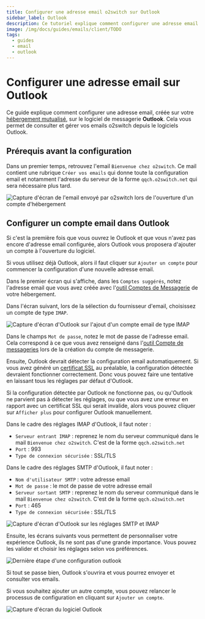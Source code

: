 ```yaml
---
title: Configurer une adresse email o2switch sur Outlook
sidebar_label: Outlook
description: Ce tutoriel explique comment configurer une adresse email o2switch sur Outlook
image: /img/docs/guides/emails/client/TODO 
tags:
  - guides
  - email
  - outlook
---
```


# Configurer une adresse email sur Outlook 

Ce guide explique comment configurer une adresse email, créée sur votre [hébergement
mutualisé](https://www.o2switch.fr/hebergement-illimite/), sur le logiciel de messagerie **Outlook**. Cela vous
permet de consulter et gérer vos emails o2switch depuis le logiciels Outlook. 


## Prérequis avant la configuration

Dans un premier temps, retrouvez l'email `Bienvenue chez o2switch`. Ce mail contient une rubrique `Créer vos emails` qui
donne toute la configuration email et notamment l'adresse du serveur de la forme `qqch.o2switch.net` qui sera nécessaire
plus tard.

<Image
    src="/img/docs/guides/emails/client/mail-bienvenue-configuration.png"
    title="Le mail Bienvenue chez o2switch contient toute la configuration à utiliser pour les emails"
    caption="Le mail bienvenue chez o2switch contient la configuration à utiliser"
    alt="Capture d'écran de l'email envoyé par o2switch lors de l'ouverture d'un compte d'hébergement"
/>

## Configurer un compte email dans Outlook

Si c'est la première fois que vous ouvrez le Outlook et que vous n'avez pas encore d'adresse email configurée, alors
Outlook vous proposera d'ajouter un compte à l'ouverture du logiciel.

Si vous utilisez déjà Outlook, alors il faut cliquer sur `Ajouter un compte` pour commencer la configuration d'une 
nouvelle adresse email. 

<Badge text="1" type="danger" /> Dans le premier écran qui s'affiche, dans les `Comptes suggérés`, notez l'adresse
email que vous avez créée avec l'[outil Comptes de Messagerie](/cpanel/emails/adresse-email) de votre hébergement.

<Badge text="2" type="danger" /> Dans l'écran suivant, lors de la sélection du fournisseur d'email, choisissez un 
compte de type `IMAP`. 

<Image
    src="/img/docs/guides/emails/client/outlook-o2switch-1.png"
    title="Ajout d'un nouveau compte email de type IMAP dans Outlook"
    caption="Ajout d'un compte de messagerie de type IMAP dans Outlook"
    alt="Capture d'écran d'Outlook sur l'ajout d'un compte email de type IMAP"
/>

<Badge text="3" type="danger" /> Dans le champs `Mot de passe`, notez le mot de passe de l'adresse email. Cela
correspond à ce que vous avez renseigné dans l'[outil Compte de messageries](/cpanel/emails/adresse-email) lors de la
création du compte de messagerie.

Ensuite, Outlook devrait détecter la configuration email automatiquement. Si vous avez généré un [certificat
SSL](/cpanel/securite/lets-encrypt-ssl-gratuit) au préalable, la configuration détectée devraient fonctionner
correctement. Donc vous pouvez faire une tentative en laissant tous les réglages par défaut d'Outlook. 

Si la configuration détectée par Outlook ne fonctionne pas, ou qu'Outlook ne parvient pas à détecter les réglages, ou
que vous avez une erreur en rapport avec un certificat SSL qui serait invalide, alors vous pouvez cliquer sur `Afficher
plus` pour configurer Outlook manuellement. 

<Badge text="4" type="danger" /> Dans le cadre des réglages IMAP d'Outlook, il faut noter : 
- `Serveur entrant IMAP` : reprenez le nom du serveur communiqué dans le mail `Bienvenue chez o2switch`. C'est de la
forme `qqch.o2switch.net`
- `Port` : 993 
- `Type de connexion sécurisée` : SSL/TLS 

<Badge text="5" type="danger" /> Dans le cadre des réglages SMTP d'Outlook, il faut noter : 
- `Nom d'utilisateur SMTP` : votre adresse email 
- `Mot de passe` : le mot de passe de votre adresse email 
- `Serveur sortant SMTP` : reprenez le nom du serveur communiqué dans le mail `Bienvenue chez o2switch`. C'est de la
forme `qqch.o2switch.net`
- `Port` : 465 
- `Type de connexion sécurisée` : SSL/TLS 

<Image
    src="/img/docs/guides/emails/client/outlook-o2switch-2.png"
    title="Configuration IMAP et SMTP dans Outlook"
    caption="Réglages pour la configuration IMAP et SMTP dans Outlook"
    alt="Capture d'écran d'Outlook sur les réglages SMTP et IMAP"
/>

Ensuite, les écrans suivants vous permettent de personnaliser votre expérience Outlook, ils ne sont pas d'une grande
importance. Vous pouvez les valider et choisir les réglages selon vos préférences. 

<Image
    src="/img/docs/guides/emails/client/outlook-o2switch-3.png"
    title="Dernière étape de la configuration d'outlook"
    caption="Réglages des préférences Outlook pour personnaliser l'expérience d'utilisation"
    alt="Dernière étape d'une configuration outlook"
/>

Si tout se passe bien, Outlook s'ouvrira et vous pourrez envoyer et consulter vos emails.

Si vous souhaitez ajouter un autre compte, vous pouvez relancer le processus de configuration en cliquant sur
`Ajouter un compte`.

<Image
    src="/img/docs/guides/emails/client/outlook-o2switch-4.png"
    title="Outlook est configuré"
    caption="La configuration est terminée, vous pouvez envoyer et recevoir des emails"
    alt="Capture d'écran du logiciel Outlook"
/>